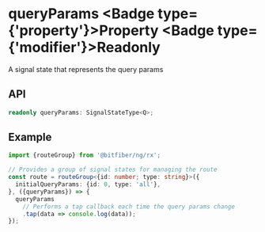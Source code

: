 
# queryParams <Badge type={'property'}>Property</Badge> <Badge type={'modifier'}>Readonly</Badge>

A signal state that represents the query params

## API

```ts copy
readonly queryParams: SignalStateType<Q>;
```

## Example

```ts copy
import {routeGroup} from '@bitfiber/ng/rx';

// Provides a group of signal states for managing the route
const route = routeGroup<{id: number; type: string}>({
  initialQueryParams: {id: 0, type: 'all'},
}, ({queryParams}) => {
  queryParams
    // Performs a tap callback each time the query params change
    .tap(data => console.log(data));
});
```
